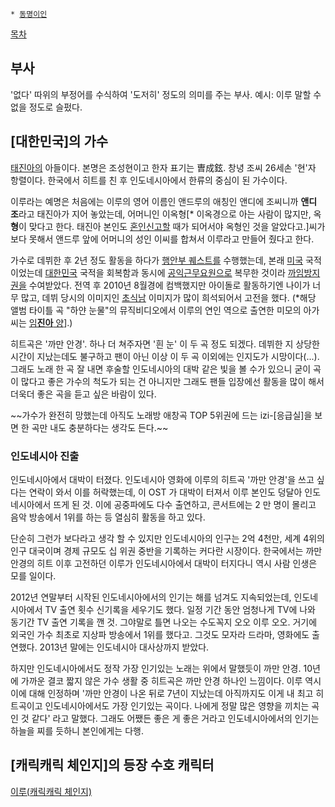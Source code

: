  * [[동명이인]]

[[목차]]
== 부사 ==
'없다' 따위의 부정어를 수식하여 '도저히' 정도의 의미를 주는 부사.
예시: 이루 말할 수 없을 정도로 슬펐다.

== [대한민국]의 가수 ==
[[태진아]]의 아들이다. 본명은 조성현이고 한자 표기는 曺成鉉. 창녕 조씨 26세손 '현'자 항렬이다. 한국에서 히트를 친 후 인도네시아에서 한류의 중심이 된 가수이다.

이루라는 예명은 처음에는 이루의 영어 이름인 앤드루의 애칭인 앤디에 조씨니까 '''앤디 조'''라고 태진아가 지어 놓았는데, 어머니인 이옥형[* 이옥경으로 아는 사람이 많지만, 옥'''형'''이 맞다고 한다. 태진아 본인도 [[혼인신고]]할 때가 되어서야 옥형인 것을 알았다고.]씨가 보다 못해서 앤드루 앞에 어머니의 성인 이씨를 합쳐서 이루라고 만들어 줬다고 한다.

가수로 데뷔한 후 2년 정도 활동을 하다가 [[행안부 퀘스트]]를 수행했는데, 본래 [[미국]] 국적이었는데 [[대한민국]] 국적을 회복함과 동시에 [[공익근무요원]]으로 복무한 것이라 [[까임방지권]]을 수여받았다. 전역 후 2010년 8월경에 컴백했지만 아이돌로 활동하기엔 나이가 너무 많고, 데뷔 당시의 이미지인 [[초식남]] 이미지가 많이 희석되어서 고전을 했다.
(*해당 앨범 타이틀 곡 "하얀 눈물"의 뮤직비디오에서 이루의 연인 역으로 출연한 미모의 아가씨는 [[나나(애프터 스쿨)|임'''진아''' 양]]].)

히트곡은 '까만 안경'. 하나 더 쳐주자면 '흰 눈' 이 두 곡 정도 되겠다. 데뷔한 지 상당한 시간이 지났는데도 불구하고 팬이 아닌 이상 이 두 곡 이외에는 인지도가 시망이다(...). 그래도 노래 한 곡 잘 내면 후술할 인도네시아의 대박 같은 빛을 볼 수가 있으니 굳이 곡이 많다고 좋은 가수의 척도가 되는 건 아니지만 그래도 팬들 입장에선 활동을 많이 해서 더욱더 좋은 곡을 듣고 싶은 바람이 있다.

~~가수가 완전히 망했는데 아직도 노래방 애창곡 TOP 5위권에 드는 izi-[응급실]을 보면 한 곡만 내도 충분하다는 생각도 든다.~~

{{{#!html
<iframe width="420" height="315" src="//www.youtube.com/embed/O0w6NAgButo" frameborder="0" allowfullscreen></iframe>
}}}

=== 인도네시아 진출 ===
인도네시아에서 대박이 터졌다. 인도네시아 영화에 이루의 히트곡 '까만 안경'을 쓰고 싶다는 연락이 와서 이를 허락했는데, 이 OST 가 대박이 터져서 이루 본인도 덩달아 인도네시아에서 뜨게 된 것. 이에 공중파에도 다수 출연하고, 콘서트에는 2 만 명이 몰리고 음악 방송에서 1위를 하는 등 열심히 활동을 하고 있다.

단순히 그런가 보다라고 생각 할 수 있지만 인도네시아의 인구는 2억 4천만, 세계 4위의 인구 대국이며 경제 규모도 십 위권 중반을 기록하는 커다란 시장이다. 한국에서는 까만 안경의 히트 이후 고전하던 이루가 인도네시아에서 대박이 터지다니 역시 사람 인생은 모를 일이다.

2012년 연말부터 시작된 인도네시아에서의 인기는 해를 넘겨도 지속되었는데, 인도네시아에서 TV 출연 횟수 신기록을 세우기도 했다. 일정 기간 동안 엄청나게 TV에 나와 동기간 TV 출연 기록을 깬 것. 그야말로 틀면 나오는 수도꼭지 오오 이루 오오. 거기에 외국인 가수 최초로 지상파 방송에서 1위를 했다고. 그것도 모자라 드라마, 영화에도 출연했다. 2013년 말에는 인도네시아 대사상까지 받았다. 

하지만 인도네시아에서도 정작 가장 인기있는 노래는 위에서 말했듯이 까만 안경. 10년에 가까운 결코 짧지 않은 가수 생활 중 히트곡은 까만 안경 하나인 느낌이다. 이루 역시 이에 대해 인정하며 '까만 안경이 나온 뒤로 7년이 지났는데 아직까지도 이게 내 최고 히트곡이고 인도네시아에서도 가장 인기있는 곡이다. 나에게 정말 많은 영향을 끼치는 곡인 것 같다' 라고 말했다. 그래도 어쨌든 좋은 게 좋은 거라고 인도네시아에서의 인기는 하늘을 찌를 듯하니 본인에게는 다행.  

== [캐릭캐릭 체인지]의 등장 수호 캐릭터 ==
[[이루(캐릭캐릭 체인지)]]
